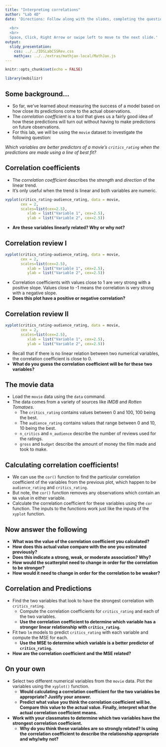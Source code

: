 ```yaml
---
title: "Interpreting correlations"
author: "Lab 4D"
date: 'Directions: Follow along with the slides, completing the questions in <font color=#25679E><b>blue</b></font> on your computer, and answering the questions in **red** in your journal.  
  
  <br>
  <br>
  Space, Click, Right Arrow or swipe left to move to the next slide.'
output: 
  slidy_presentation: 
    css: ../../IDSLabCSSRev.css
    mathjax: ../../extras/mathjax-local/MathJax.js
---
```


```r
knitr::opts_chunk$set(echo = FALSE)
```

```r
library(mobilizr)
```

## Some background...

- So far, we’ve learned about measuring the success of a model based on how close its predictions come to the actual observations. 
- The _correlation coefficient_ is a tool that gives us a fairly good idea of how these predictions will turn out without having to make predictions on future observations.
- For this lab, we will be using the `movie` dataset to investigate the following question:

_Which variables are better predictors of a movie's `critics_rating` when the predictions are made using a line of best fit?_


## Correlation coefficients

- The _correlation coefficient_ describes the _strength_ and _direction_ of the linear trend.
- It's only useful when the trend is linear and both variables are numeric.
```r
xyplot(critics_rating~audience_rating, data = movie,
       cex = 2,
       scales=list(cex=2.5),
          xlab = list("Variable 1", cex=2.5),
          ylab = list("Variable 2", cex=2.5))
```

- **Are these variables linearly related? Why or why not?**


## Correlation review I

```r
xyplot(critics_rating~audience_rating, data = movie,
       cex = 2,
       scales=list(cex=2.5),
          xlab = list("Variable 1", cex=2.5),
          ylab = list("Variable 2", cex=2.5))
```

- Correlation coefficients with values close to 1 are very strong with a positive slope. Values close to -1 means the correlation is very strong with a negative slope. 
- **Does this plot have a positive or negative correlation?**


## Correlation review II

```r
xyplot(critics_rating~audience_rating, data = movie,
       cex = 2,
       scales=list(cex=2.5),
          xlab = list("Variable 1", cex=2.5),
          ylab = list("Variable 2", cex=2.5))
```

- Recall that if there is no linear relation between two numerical variables, the correlation coefficient is close to 0. 
- **What do you guess the correlation coefficient will be for these two variables?**


## The movie data

- <span class="blue">Load the `movie` data using the `data` command.</span>
- The data comes from a variety of sources like _IMDB_ and _Rotten Tomatoes_. 
    - The `critics_rating` contains values between 0 and 100, 100 being the best.
    - The `audience_rating` contains values that range between 0 and 10, 10 being the best.
    - `n_critics` and `n_audience` describe the number of reviews used for the ratings.
    - `gross` and `budget` describe the amount of money the film made and took to make.


## Calculating correlation coefficients!

- We can use the `cor()` function to find the particular correlation coefficient of the variables from the previous plot, which happen to be `audience_rating` and `critics_rating`.
- But note, the `cor()` function removes any observations which contain an `NA` value in either variable.
- <span class="blue">Calculate the correlation coefficient for these variables using the `cor` function. The inputs to the functions work just like the inputs of the `xyplot` function.</span>


## Now answer the following

- **What was the value of the correlation coefficient you calculated?**
- **How does this actual value compare with the one you estimated previously?**
- **Does this indicate a strong, weak, or moderate association? Why?**
- **How would the scatterplot need to change in order for the correlation to be stronger?**
- **How would it need to change in order for the correlation to be weaker?**


<!-- What if we changed the data? -->
<!-- === -->
<!-- - **Would the correlation coefficient change if we took all of our values and subtracted 50 from all of the `critics_score`? Why do you think this is?** -->
<!-- - Test your answer by running the following code: -->
<!-- ```{r, eval=FALSE} -->
<!-- cor(audience_rating~(critics_rating-50),  -->
<!--      data = movie) -->
<!-- ``` -->
<!-- - **What value was returned for the correlation coefficient?** -->
<!-- - **How does this actual value compare with the one you estimated previously?** -->

<!-- What if we changed the data, again? -->
<!-- === -->

<!-- - **What happens to the correlation coefficient if we multiplied all of the `critics_rating` values by 50?  How do you explain this?** -->
<!-- - Test your answer by running the following code: -->
<!-- ```{r, eval=FALSE} -->
<!-- cor(audience_rating~(critics_rating*50), data = movie) -->
<!-- ``` -->
<!-- - **What value was returned for the correlation coefficient?** -->
<!-- - **How does this actual value compare with the one you estimated previously?** -->


## Correlation and Predictions

- <span class="blue">Find the two variables that look to have the strongest correlation with `critics_rating`.</span>
    - <span class="blue">Compute the correlation coefficients for `critics_rating` and each of the two variables.</span>
    - **Use the correlation coefficient to determine which variable has a stronger linear relationship with `critics_rating`.**
- <span class="blue">Fit two `lm` models to predict `critics_rating` with each variable and compute the MSE for each.</span> 
    - **Use the MSE to determine which variable is a better predictor of `critics_rating`.**
- **How are the correlation coefficient and the MSE related?**


## On your own

- <span class="blue">Select two different numerical variables from the `movie` data. Plot the variables using the `xyplot()` function.</span>
    - **Would calculating a correlation coefficient for the two variables be appropriate? Justify your answer.**
    - **Predict what value you think the correlation coefficient will be. Compare this value to the actual value. Finally, interpret what the actual correlation coefficient means.**
- **Work with your classmates to determine which two variables have the strongest correlation coefficient.**
  - **Why do you think these variables are so strongly related? Is using the correlation coefficient to describe the relationship appropriate and why/why not?**
